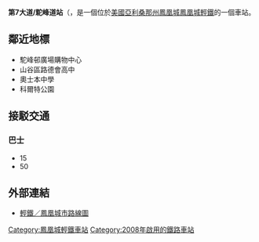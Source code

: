 {{Infobox station
|name=第7大道/駝峰道
|engname=7th Avenue/Camelback
|nametype=station
|livery=#cef2e0
|namecolour=Black
|linecolour=Purple
|location=[[美國|美國]][[亞利桑那州|亞利桑那州]][[鳳凰城|鳳凰城]]
|line=[[鳳凰城輕鐵|鳳凰城輕鐵]]
|stationhours=0500-2300
|hours=0500-2300
|connection=19號和50號巴士路線
|openday=2008年12月27日
|stationtype=地面車站
|platformtype=未知
|platform=2}}

'''第7大道/駝峰道站'''（{{lang-en|7th Avenue/Camelback station}}，是一個位於[[美國|美國]][[亞利桑那州|亞利桑那州]][[鳳凰城|鳳凰城]][[鳳凰城輕鐵|鳳凰城輕鐵]]的一個車站。

==鄰近地標==
*駝峰邨廣場購物中心
*山谷區路德會高中
*奧士本中學
*科爾特公園

==接駁交通==
===巴士===
*15
*50

==外部連結==
* [https://web.archive.org/web/20090126203518/http://www.valleymetro.org/images/uploads/maps_valleymetro/H-Phx_Stations.pdf 輕鐵／鳳凰城市路線圖] {{en}}

{{鳳凰城輕鐵}}
[[Category:鳳凰城輕鐵車站|Category:鳳凰城輕鐵車站]]
[[Category:2008年啟用的鐵路車站|Category:2008年啟用的鐵路車站]]